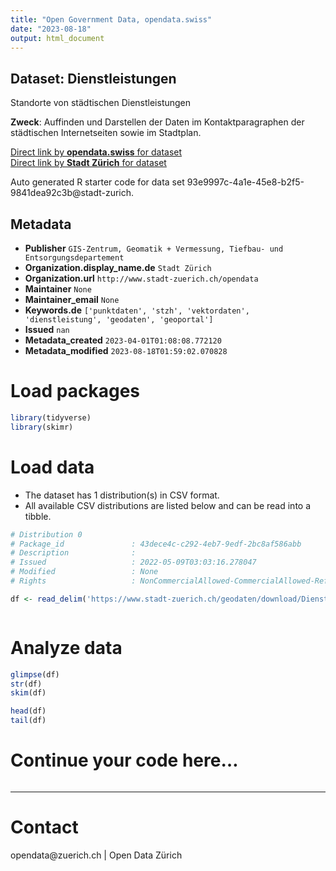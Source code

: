 ```yaml
---
title: "Open Government Data, opendata.swiss"
date: "2023-08-18"
output: html_document
---
```


## Dataset: Dienstleistungen

Standorte von städtischen Dienstleistungen

**Zweck**: Auffinden und Darstellen der Daten im Kontaktparagraphen der städtischen Internetseiten sowie im Stadtplan.

[Direct link by **opendata.swiss** for dataset](https://opendata.swiss/de/dataset/dienstleistungen)<br>
[Direct link by **Stadt Zürich** for dataset](https://data.stadt-zuerich.ch/dataset/geo_dienstleistungen)

Auto generated R starter code for data set 93e9997c-4a1e-45e8-b2f5-9841dea92c3b@stadt-zurich.

## Metadata

- **Publisher** `GIS-Zentrum, Geomatik + Vermessung, Tiefbau- und Entsorgungsdepartement`
- **Organization.display_name.de** `Stadt Zürich`
- **Organization.url** `http://www.stadt-zuerich.ch/opendata`
- **Maintainer** `None`
- **Maintainer_email** `None`
- **Keywords.de** `['punktdaten', 'stzh', 'vektordaten', 'dienstleistung', 'geodaten', 'geoportal']`
- **Issued** `nan`
- **Metadata_created** `2023-04-01T01:08:08.772120`
- **Metadata_modified** `2023-08-18T01:59:02.070828`


# Load packages

```r

library(tidyverse)
library(skimr)

```

# Load data

-   The dataset has 1 distribution(s) in CSV format.
-   All available CSV distributions are listed below and can be read into a tibble.

```r

# Distribution 0
# Package_id               : 43dece4c-c292-4eb7-9edf-2bc8af586abb
# Description              : 
# Issued                   : 2022-05-09T03:03:16.278047
# Modified                 : None
# Rights                   : NonCommercialAllowed-CommercialAllowed-ReferenceNotRequired

df <- read_delim('https://www.stadt-zuerich.ch/geodaten/download/Dienstleistungen?format=10008')



```

# Analyze data

```r

glimpse(df)
str(df)
skim(df)

head(df)
tail(df)

```

# Continue your code here...

```r

```

------------------------------------------------------------------------

# Contact

opendata@zuerich.ch | Open Data Zürich
